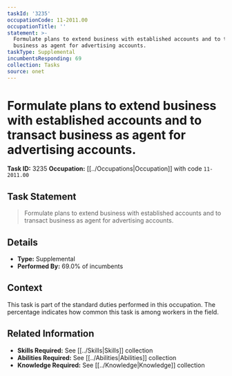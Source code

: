 ```yaml
---
taskId: '3235'
occupationCode: 11-2011.00
occupationTitle: ''
statement: >-
  Formulate plans to extend business with established accounts and to transact
  business as agent for advertising accounts.
taskType: Supplemental
incumbentsResponding: 69
collection: Tasks
source: onet
---
```

# Formulate plans to extend business with established accounts and to transact business as agent for advertising accounts.

**Task ID:** 3235
**Occupation:** [[../Occupations|Occupation]] with code `11-2011.00`

## Task Statement

> Formulate plans to extend business with established accounts and to transact business as agent for advertising accounts.

## Details

- **Type:** Supplemental
- **Performed By:** 69.0% of incumbents

## Context

This task is part of the standard duties performed in this occupation. The percentage indicates how common this task is among workers in the field.

## Related Information

- **Skills Required:** See [[../Skills|Skills]] collection
- **Abilities Required:** See [[../Abilities|Abilities]] collection
- **Knowledge Required:** See [[../Knowledge|Knowledge]] collection
